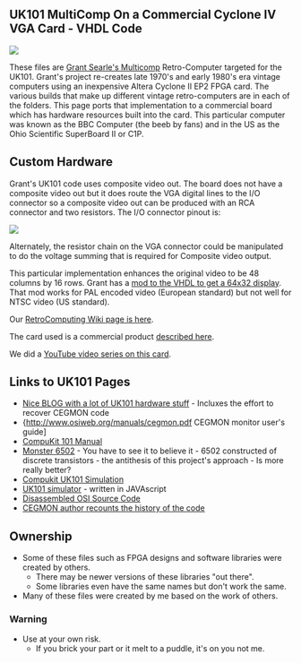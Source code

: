 == UK101 MultiComp On a Commercial Cyclone IV VGA Card - VHDL Code ==

<img src="http://land-boards.com/blwiki/images/2/2c/EP4-FPGA-VGA.jpg"></img>

These files are [http://searle.hostei.com/grant/Multicomp/index.html Grant Searle's Multicomp] Retro-Computer targeted for the UK101. Grant's project re-creates late 1970's and early 1980's era vintage computers using an inexpensive Altera Cyclone II EP2 FPGA card. The various builds that make up different vintage retro-computers are in each of the folders. This page ports that implementation to a commercial board which has hardware resources built into the card. This particular computer was known as the BBC Computer (the beeb by fans) and in the US as the Ohio Scientific SuperBoard II or C1P.

== Custom Hardware ==

Grant's UK101 code uses composite video out. The board does not have a composite video out but it does route the VGA digital lines to the I/O connector so a composite video out can be produced with an RCA connector and two resistors. The I/O connector pinout is:

<img src="http://land-boards.com/blwiki/images/5/5f/IO_Connector_26_pin.jpg"></img>

Alternately, the resistor chain on the VGA connector could be manipulated to do the voltage summing that is required for Composite video output.

This particular implementation enhances the original video to be 48 columns by 16 rows. Grant has a [http://searle.hostei.com/grant/uk101FPGA/index.html#Modification3 mod to the VHDL to get a 64x32 display]. That mod works for PAL encoded video (European standard) but not well for NTSC video (US standard).

Our [http://land-boards.com/blwiki/index.php?title=RetroComputing RetroComputing Wiki page is here].

The card used is a commercial product [http://land-boards.com/blwiki/index.php?title=Cyclone_IV_FPGA_EP4CE6E22C8N_Development_Board_USB_V2 described here].

We did a [https://www.youtube.com/playlist?list=PLn__0BqzWEWPk0-VW3kEpMNA81sIbhj6n YouTube video series on this card].

== Links to UK101 Pages ==

* [https://compukituk101.blogspot.com Nice BLOG with a lot of UK101 hardware stuff] - Incluxes the effort to recover CEGMON code
* {http://www.osiweb.org/manuals/cegmon.pdf CEGMON monitor user's guide]
* [http://www.compukit.org/images/8/8e/Compukit-manual.pdf CompuKit 101 Manual]
* [https://monster6502.com Monster 6502] - You have to see it to believe it - 6502 constructed of discrete transistors - the antithesis of this project's approach - Is more really better?
* [https://sourceforge.net/projects/uk101/ Compukit UK101 Simulation]
* [http://www.avoncliff.com/uk101/ UK101 simulator] - written in JAVAscript
* [https://github.com/jefftranter/6502/tree/master/asm/OSI Disassembled OSI Source Code]
* [http://weblog.tetradian.com/2014/03/16/cegmon-a-blast-from-the-past/ CEGMON author recounts the history of the code]


== Ownership ==

* Some of these files such as FPGA designs and software libraries were created by others.
** There may be newer versions of these libraries "out there".
** Some libraries even have the same names but don't work the same.
* Many of these files were created by me based on the work of others.

=== Warning ===

* Use at your own risk.
** If you brick your part or it melt to a puddle, it's on you not me.
